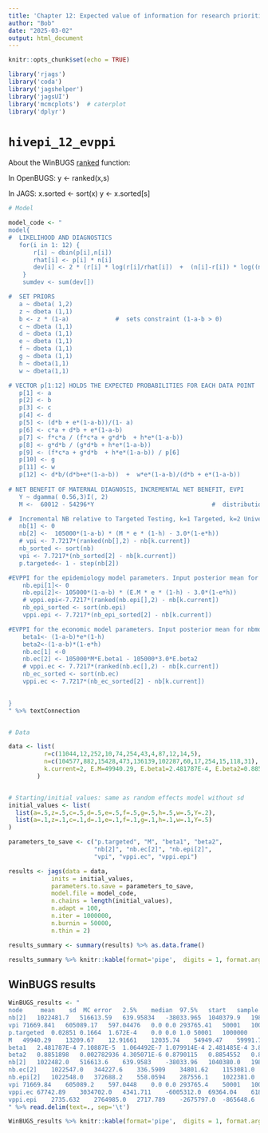 ```yaml
---
title: 'Chapter 12: Expected value of information for research prioritization and study design'
author: "Bob"
date: "2025-03-02"
output: html_document
---
```



```r
knitr::opts_chunk$set(echo = TRUE)
```


```r
library('rjags')
library('coda')
library('jagshelper')
library('jagsUI')
library('mcmcplots')  # caterplot
library('dplyr')
```


# `hivepi_12_evppi`

About the WinBUGS [ranked](https://sourceforge.net/p/mcmc-jags/discussion/610037/thread/64ce3a9c/) function:

In OpenBUGS:
y <- ranked(x,s)

In JAGS:
x.sorted <- sort(x)
y <- x.sorted[s]


```r

# Model

model_code <- "
model{
#  LIKELIHOOD AND DIAGNOSTICS
   for(i in 1: 12) {
       r[i] ~ dbin(p[i],n[i])                                                       #  data numerators and denominators
       rhat[i] <- p[i] * n[i]               
       dev[i] <- 2 * (r[i] * log(r[i]/rhat[i])  +  (n[i]-r[i]) * log((n[i]-r[i])/(n[i]-rhat[i])))    
    }
    sumdev <- sum(dev[])                                       

#  SET PRIORS   
   a ~ dbeta( 1,2)            
   z ~ dbeta (1,1)      
   b <- z * (1-a)             #  sets constraint (1-a-b > 0)       
   c ~ dbeta (1,1)             
   d ~ dbeta (1,1)             
   e ~ dbeta (1,1)            
   f ~ dbeta (1,1)              
   g ~ dbeta (1,1)              
   h ~ dbeta(1,1)              
   w ~ dbeta(1,1)

# VECTOR p[1:12] HOLDS THE EXPECTED PROBABILITIES FOR EACH DATA POINT
   p[1] <- a
   p[2] <- b
   p[3] <- c
   p[4] <- d
   p[5] <- (d*b + e*(1-a-b))/(1- a)
   p[6] <- c*a + d*b + e*(1-a-b) 
   p[7] <- f*c*a / (f*c*a + g*d*b  + h*e*(1-a-b)) 
   p[8] <- g*d*b / (g*d*b + h*e*(1-a-b))
   p[9] <- (f*c*a + g*d*b  + h*e*(1-a-b)) / p[6]
   p[10] <- g
   p[11] <- w
   p[12] <- d*b/(d*b+e*(1-a-b))  +  w*e*(1-a-b)/(d*b + e*(1-a-b)) 
   
# NET BENEFIT OF MATERNAL DIAGNOSIS, INCREMENTAL NET BENEFIT, EVPI
   Y ~ dgamma( 0.56,3)I(, 2)
   M <-  60012 - 54296*Y                                 #  distribution for net benefit of maternal diagnosis       

#  Incremental NB relative to Targeted Testing, k=1 Targeted, k=2 Universal.
   nb[1] <- 0
   nb[2] <-  105000*(1-a-b) * (M * e * (1-h) - 3.0*(1-e*h))       
   # vpi <- 7.7217*(ranked(nb[],2) - nb[k.current])
   nb_sorted <- sort(nb)
   vpi <- 7.7217*(nb_sorted[2] - nb[k.current])
   p.targeted<- 1 - step(nb[2])

#EVPPI for the epidemiology model parameters. Input posterior mean for nbmd, E.M
	nb.epi[1]<- 0
	nb.epi[2]<- 105000*(1-a-b) * (E.M * e * (1-h) - 3.0*(1-e*h)) 
	# vppi.epi<-7.7217*(ranked(nb.epi[],2) - nb[k.current])
	nb_epi_sorted <- sort(nb.epi)
	vppi.epi <- 7.7217*(nb_epi_sorted[2] - nb[k.current])

#EVPPI for the economic model parameters. Input posterior mean for nbmd, M.post
	beta1<- (1-a-b)*e*(1-h)
	beta2<-(1-a-b)*(1-e*h)
	nb.ec[1] <-0
	nb.ec[2] <- 105000*M*E.beta1 - 105000*3.0*E.beta2
	# vppi.ec <- 7.7217*(ranked(nb.ec[],2) - nb[k.current])
	nb_ec_sorted <- sort(nb.ec)
	vppi.ec <- 7.7217*(nb_ec_sorted[2] - nb[k.current])

                                               
}
" %>% textConnection


# Data

data <- list(  
          r=c(11044,12,252,10,74,254,43,4,87,12,14,5),
          n=c(104577,882,15428,473,136139,102287,60,17,254,15,118,31),
          k.current=2, E.M=49940.29, E.beta1=2.481787E-4, E.beta2=0.8851898
        )


# Starting/initial values: same as random effects model without sd
initial_values <- list(
  list(a=.5,z=.5,c=.5,d=.5,e=.5,f=.5,g=.5,h=.5,w=.5,Y=.2),
  list(a=.1,z=.1,c=.1,d=.1,e=.1,f=.1,g=.1,h=.1,w=.1,Y=.5)
)

parameters_to_save <- c("p.targeted", "M", "beta1", "beta2", 
                        "nb[2]", "nb.ec[2]", "nb.epi[2]", 
                        "vpi", "vppi.ec", "vppi.epi")

results <- jags(data = data,
            inits = initial_values,
            parameters.to.save = parameters_to_save,
            model.file = model_code,
            n.chains = length(initial_values),
            n.adapt = 100,
            n.iter = 1000000,
            n.burnin = 50000,
            n.thin = 2)

results_summary <- summary(results) %>% as.data.frame()

results_summary %>% knitr::kable(format='pipe',  digits = 1, format.args = list(scientific = FALSE))
```

## WinBUGS results

```r
WinBUGS_results <- "
node	 mean	 sd	 MC error	2.5%	median	97.5%	start	sample
nb[2]	1022481.7	516613.59	639.95834	-38033.965	1040379.9	1983194.5	50001	1000000
vpi	71669.841	605089.17	597.04476	0.0	0.0	293765.41	50001	1000000
p.targeted	0.02851	0.1664	1.672E-4	0.0	0.0	1.0	50001	1000000
M	49940.29	13209.67	12.91661	12035.74	54949.47	59991.79	50001	1000000
beta1	2.481787E-4	7.10887E-5	1.064492E-7	1.079914E-4	2.481485E-4	3.878671E-4	50001	1000000
beta2	0.8851898	0.002782936	4.305071E-6	0.8790115	0.8854552	0.8898799	50001	1000000
nb[2]	1022482.0	516613.6	639.9583	-38033.96	1040380.0	1983195.0	50001	1000000
nb.ec[2]	1022547.0	344227.6	336.5909	34801.62	1153081.0	1284477.0	50001	1000000
nb.epi[2]	1022548.0	372688.2	558.0594	287556.1	1022381.0	1754849.0	50001	1000000
vpi	71669.84	605089.2	597.0448	0.0	0.0	293765.4	50001	1000000
vppi.ec	67742.89	3034702.0	4341.711	-6005312.0	69364.04	6187745.0	50001	1000000
vppi.epi	2735.632	2764985.0	2717.789	-2675797.0	-865648.6	7803743.0	50001	1000000
" %>% read.delim(text=., sep='\t')

WinBUGS_results %>% knitr::kable(format='pipe',  digits = 1, format.args = list(scientific = FALSE))
```